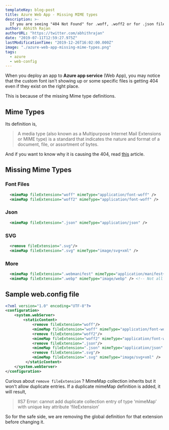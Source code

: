 ```yaml
---
templateKey: blog-post
title: Azure Web App - Missing MIME types
description: >-
  If you are seeing "404 Not Found" for .woff, .woff2 or for .json files even if they exist on your azure web app, this is the post for you.
author: Abhith Rajan
authorURL: "https://twitter.com/abhithrajan"
date: "2019-07-11T12:59:27.975Z"
lastModificationTime: "2019-12-26T16:02:00.000Z"
image: "./azure-web-app-missing-mime-types.png"
tags:
  - azure
  - web-config
---
```


When you deploy an app to **Azure app service** (Web App), you may notice that the custom font isn't showing up or some specific files is getting 404 even if they exist on the right place.

This is because of the missing Mime type definitions.

## Mime Types

Its definition is,

> A media type (also known as a Multipurpose Internet Mail Extensions or MIME type) is a standard that indicates the nature and format of a document, file, or assortment of bytes.

And if you want to know why it is causing the 404, read [this](https://docs.plesk.com/en-US/onyx/administrator-guide/65216/) article.

## Missing Mime Types

### Font Files

```xml
  <mimeMap fileExtension="woff" mimeType="application/font-woff" />
  <mimeMap fileExtension="woff2" mimeType="application/font-woff" />
```

### Json

```xml
  <mimeMap fileExtension=".json" mimeType="application/json" />
```

### SVG

```xml
  <remove fileExtension=".svg"/>
  <mimeMap fileExtension=".svg" mimeType="image/svg+xml" />
```

### More

```xml
  <mimeMap fileExtension=".webmanifest" mimeType="application/manifest+json" />
  <mimeMap fileExtension=".webp" mimeType="image/webp" /> <!-- Not all browser supports webp />
```

## Sample web.config file

```xml
<?xml version="1.0" encoding="UTF-8"?>
<configuration>
    <system.webServer>
        <staticContent>
            <remove fileExtension="woff"/>
            <mimeMap fileExtension="woff" mimeType="application/font-woff" />
            <remove fileExtension="woff2"/>
            <mimeMap fileExtension="woff2" mimeType="application/font-woff" />
            <remove fileExtension=".json"/>
            <mimeMap fileExtension=".json" mimeType="application/json" />
            <remove fileExtension=".svg"/>
            <mimeMap fileExtension=".svg" mimeType="image/svg+xml" />
         </staticContent>
    </system.webServer>
</configuration>
```

Curious about `remove fileExtension` ?
MimeMap collection inherits but it won't allow duplicate entries. If a duplicate mimeMap definition is added, it will result,

> IIS7 Error: cannot add duplicate collection entry of type ‘mimeMap’ with unique key attribute ‘fileExtension’

So for the safe side, we are removing the global definition for that extension before changing it.
